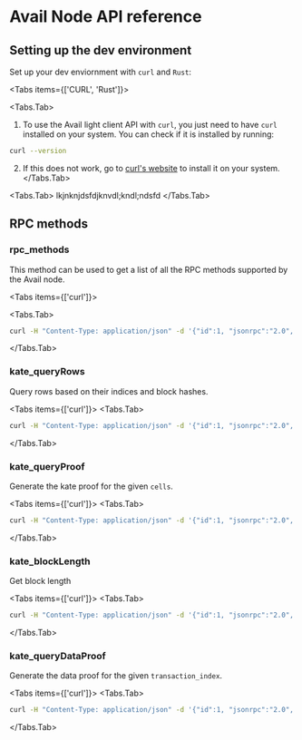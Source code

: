 
# Avail Node API reference

## Setting up the dev environment

Set up your dev enviornment with `curl` and `Rust`:

<Tabs items={['CURL', 'Rust']}>

<Tabs.Tab>

1. To use the Avail light client API with `curl`, you just need to have `curl` installed on your system. 
You can check if it is installed by running:

```sh
curl --version
```

2. If this does not work, go to [curl's website](https://curl.se/) to install it on your system. 
</Tabs.Tab>

<Tabs.Tab>
lkjnknjdsfdjknvdl;kndl;ndsfd
</Tabs.Tab>

</Tabs>

## RPC methods

### rpc_methods

This method can be used to get a list of all the RPC methods supported by the Avail node.

<Tabs items={['curl']}>

<Tabs.Tab>
```sh
curl -H "Content-Type: application/json" -d '{"id":1, "jsonrpc":"2.0", "method": "rpc_methods"}' https://turing-rpc.avail.so/
```
</Tabs.Tab>
</Tabs>

### kate_queryRows

Query rows based on their indices and block hashes.

<Tabs items={['curl']}>
<Tabs.Tab>
```sh
curl -H "Content-Type: application/json" -d '{"id":1, "jsonrpc":"2.0", "method": "kate_queryRows", "params": {"rows": [1, 2, 3], "at": "0xc28187c37c3b1f6bae93f83a4090648086782b69636050896224ee2ae5a0f6b9"}}' https://turing-rpc.avail.so/
```
</Tabs.Tab>
</Tabs>


### kate_queryProof

Generate the kate proof for the given `cells`.

<Tabs items={['curl']}>
<Tabs.Tab>
```sh
curl -H "Content-Type: application/json" -d '{"id":1, "jsonrpc":"2.0", "method": "kate_queryProof", "params": {"cells": [{"row": 0, "col": 0}], "at": "0xc28187c37c3b1f6bae93f83a4090648086782b69636050896224ee2ae5a0f6b9"}}' https://turing-rpc.avail.so/
```
</Tabs.Tab>
</Tabs>

### kate_blockLength

Get block length

<Tabs items={['curl']}>
<Tabs.Tab>
```sh
curl -H "Content-Type: application/json" -d '{"id":1, "jsonrpc":"2.0", "method": "kate_blockLength", "params": {"at": "0xc28187c37c3b1f6bae93f83a4090648086782b69636050896224ee2ae5a0f6b9"}}' https://turing-rpc.avail.so/
```
</Tabs.Tab>
</Tabs>

### kate_queryDataProof

Generate the data proof for the given `transaction_index`.

<Tabs items={['curl']}>
<Tabs.Tab>
```sh
curl -H "Content-Type: application/json" -d '{"id":1, "jsonrpc":"2.0", "method": "kate_queryDataProof", "params": {"transaction_index": 1, "at": "0xf3d7edf0a7216dd4260b35ad06aa69c636da04c0849bc75eecae5d2588938506"}}' https://turing-rpc.avail.so/
```
</Tabs.Tab>
</Tabs>

